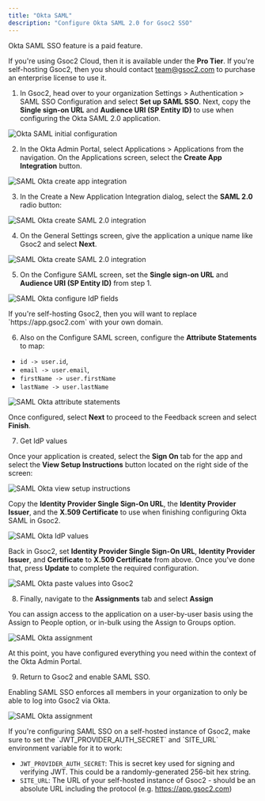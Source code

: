 ```yaml
---
title: "Okta SAML"
description: "Configure Okta SAML 2.0 for Gsoc2 SSO"
---
```


<Info>
   Okta SAML SSO feature is a paid feature.
   
   If you're using Gsoc2 Cloud, then it is available under the **Pro Tier**. If you're self-hosting Gsoc2,
   then you should contact team@gsoc2.com to purchase an enterprise license to use it.
</Info>

1. In Gsoc2, head over to your organization Settings > Authentication > SAML SSO Configuration and select **Set up SAML SSO**.
   Next, copy the **Single sign-on URL** and **Audience URI (SP Entity ID)** to use when configuring the Okta SAML 2.0 application.

![Okta SAML initial configuration](../../../images/sso/okta/init-config.png)

2. In the Okta Admin Portal, select Applications > Applications from the
   navigation. On the Applications screen, select the **Create App Integration**
   button.

![SAML Okta create app integration](../../../images/sso/okta/create-app-integration.png)

3. In the Create a New Application Integration dialog, select the **SAML 2.0** radio button:

![SAML Okta create SAML 2.0 integration](../../../images/sso/okta/create-saml-app.png)

4. On the General Settings screen, give the application a unique name like Gsoc2 and select **Next**.

![SAML Okta create SAML 2.0 integration](../../../images/sso/okta/general-settings.png)

5. On the Configure SAML screen, set the **Single sign-on URL** and **Audience URI (SP Entity ID)** from step 1.

![SAML Okta configure IdP fields](../../../images/sso/okta/configure-saml.png)

<Note>
  If you're self-hosting Gsoc2, then you will want to replace
  `https://app.gsoc2.com` with your own domain.
</Note>

6. Also on the Configure SAML screen, configure the **Attribute Statements** to map:

- `id -> user.id`,
- `email -> user.email`,
- `firstName -> user.firstName`
- `lastName -> user.lastName`

![SAML Okta attribute statements](../../../images/sso/okta/attribute-statements.png)

Once configured, select **Next** to proceed to the Feedback screen and select **Finish**.

7. Get IdP values

Once your application is created, select the **Sign On** tab for the app and select the **View Setup Instructions** button located on the right side of the screen:

![SAML Okta view setup instructions](../../../images/sso/okta/view-setup-instructions.png)

Copy the **Identity Provider Single Sign-On URL**, the **Identity Provider Issuer**, and the **X.509 Certificate** to use when finishing configuring Okta SAML in Gsoc2.

![SAML Okta IdP values](../../../images/sso/okta/idp-values.png)

Back in Gsoc2, set **Identity Provider Single Sign-On URL**, **Identity Provider Issuer**,
and **Certificate** to **X.509 Certificate** from above. Once you've done that, press **Update** to complete the required configuration.

![SAML Okta paste values into Gsoc2](../../../images/sso/okta/idp-values-2.png)

8. Finally, navigate to the **Assignments** tab and select **Assign**

You can assign access to the application on a user-by-user basis using the Assign to People option, or in-bulk using the Assign to Groups option.

![SAML Okta assignment](../../../images/sso/okta/assignment.png)

At this point, you have configured everything you need within the context of the Okta Admin Portal.

9. Return to Gsoc2 and enable SAML SSO.

Enabling SAML SSO enforces all members in your organization to only be able to log into Gsoc2 via Okta.

![SAML Okta assignment](../../../images/sso/okta/enable-saml.png)

<Note>
   If you're configuring SAML SSO on a self-hosted instance of Gsoc2, make sure to
   set the `JWT_PROVIDER_AUTH_SECRET` and `SITE_URL` environment variable for it to work:
   
   - `JWT_PROVIDER_AUTH_SECRET`: This is secret key used for signing and verifying JWT. This could be a randomly-generated 256-bit hex string.
   - `SITE_URL`: The URL of your self-hosted instance of Gsoc2 - should be an absolute URL including the protocol (e.g. https://app.gsoc2.com)
</Note>